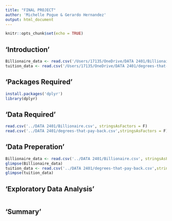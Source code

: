 ```yaml
---
title: "FINAL PROJECT"
author: 'Michelle Pogue & Gerardo Hernandez'
output: html_document
---
```


```r
knitr::opts_chunk$set(echo = TRUE)
```
## 'Introduction'


```r
Billionaire_data <- read.csv('/Users/17135/OneDrive/DATA 2401/Billionaire.csv', stringsAsFactors = F)
tuition_data <- read.csv('/Users/17135/OneDrive/DATA 2401/degrees-that-pay-back.csv', stringsAsFactors = F)
```

## 'Packages Required'


```r
install.packages('dplyr')
library(dplyr)

```

## 'Data Required'


```r
read.csv('../DATA 2401/Billionaire.csv', stringsAsFactors = F)
read.csv('../DATA 2401/degrees-that-pay-back.csv',stringsAsFactors = F)
```

## 'Data Preperation'


```r
Billionaire_data <- read.csv('../DATA 2401/Billionaire.csv', stringsAsFactors = F)
glimpse(Billionaire_data)
tuition_data <- read.csv('../DATA 2401/degrees-that-pay-back.csv',stringsAsFactors = F)
glimpse(tuition_data)

```

## 'Exploratory Data Analysis'


```r


```

## 'Summary'


```r


```


